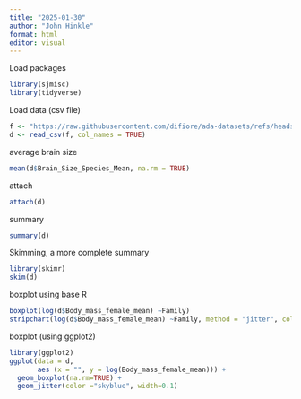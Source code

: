 ```yaml
---
title: "2025-01-30"
author: "John Hinkle"
format: html
editor: visual
---
```


Load packages

```r
library(sjmisc)
library(tidyverse)
```

Load data (csv file)

```r
f <- "https://raw.githubusercontent.com/difiore/ada-datasets/refs/heads/main/KamilarAndCooperData.csv"
d <- read_csv(f, col_names = TRUE)
```

average brain size

```r
mean(d$Brain_Size_Species_Mean, na.rm = TRUE)

```

attach

```r
attach(d)
```

summary

```r
summary(d)
```

Skimming, a more complete summary

```r
library(skimr)
skim(d)
```

boxplot using base R
```r
boxplot(log(d$Body_mass_female_mean) ~Family)
stripchart(log(d$Body_mass_female_mean) ~Family, method = "jitter", col = "skyblue", vertical = TRUE, add = TRUE)
```

boxplot (using ggplot2)

```r
library(ggplot2)
ggplot(data = d, 
       aes (x = "", y = log(Body_mass_female_mean))) +
  geom_boxplot(na.rm=TRUE) +
  geom_jitter(color ="skyblue", width=0.1)
        
```
